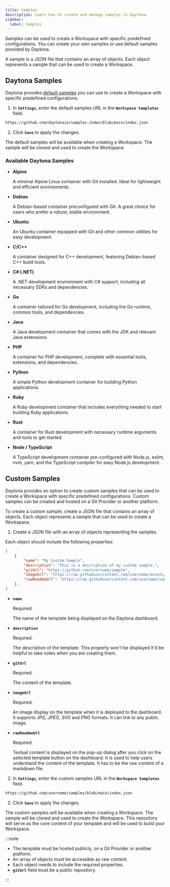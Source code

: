 ```yaml
---
title: Samples
description: Learn how to create and manage samples in Daytona.
sidebar:
  label: Samples
---
```



Samples can be used to create a Workspace with specific predefined configurations. You can create your own samples or use default samples provided by Daytona.

A sample is a JSON file that contains an array of objects. Each object represents a sample that can be used to create a Workspace.

## Daytona Samples

Daytona provides [default samples](https://github.com/daytonaio/samples-index/blob/main/index.json) you can use to create a Workspace with specific predefined configurations.

1. In **`Settings`**, enter the default samples URL in the **`Workspace templates`** field.

```sh
https://github.com/daytonaio/samples-index/blob/main/index.json
```

2. Click **`Save`** to apply the changes.

The default samples will be available when creating a Workspace. The sample will be cloned and used to create the Workspace.

### Available Daytona Samples

- **Alpine**

    A minimal Alpine Linux container with Git installed. Ideal for lightweight and efficient environments.

- **Debian**

    A Debian-based container preconfigured with Git. A great choice for users who prefer a robust, stable environment.

- **Ubuntu**

    An Ubuntu container equipped with Git and other common utilities for easy development.

- **C/C++**

    A container designed for C++ development, featuring Debian-based C++ build tools.

- **C# (.NET)**

    A .NET development environment with C# support, including all necessary SDKs and dependencies.

- **Go**

    A container tailored for Go development, including the Go runtime, common tools, and dependencies.

- **Java**

    A Java development container that comes with the JDK and relevant Java extensions.

- **PHP**

    A container for PHP development, complete with essential tools, extensions, and dependencies.

- **Python**

    A simple Python development container for building Python applications.

- **Ruby**

    A Ruby development container that includes everything needed to start building Ruby applications.

- **Rust**

    A container for Rust development with necessary runtime arguments and tools to get started.

- **Node / TypeScript**

    A TypeScript development container pre-configured with Node.js, eslint, nvm, yarn, and the TypeScript compiler for easy Node.js development.


## Custom Samples

Daytona provides an option to create custom samples that can be used to create a Workspace with specific predefined configurations. Custom samples can be created and hosted on a Git Provider or another platform.

To create a custom sample, create a JSON file that contains an array of objects. Each object represents a sample that can be used to create a Workspace.

1. Create a JSON file with an array of objects representing the samples.

Each object should include the following properties:

```json
[
    {
        "name": "My Custom Sample",
        "description": "This is a description of my custom sample.",
        "gitUrl": "https://github.com/username/sample",
        "imageUrl": "https://raw.githubusercontent.com/username/assets/image.png",
        "rawReadmeUrl": "https://raw.githubusercontent.com/username/sample/main/README.md"
    },
]
```

- **`name`**

    Required.

    The name of the template being displayed on the Daytona dashboard.

- **`description`**
  
    Required.
    
    The description of the template. This property won't be displayed it'd be helpful to take notes when you are creating them.

- **`gitUrl`**
  
    Required.
    
    The content of the template.

- **`imageUrl`**
    
    Required.
    
    An image display on the template when it is deployed to the dashboard. It supports *JPG*, *JPEG*, *SVG* and *PNG* formats. It can link to any public image.

- **`rawReadmeUrl`**
      
    Required.
      
    Textual content is displayed on the pop-up dialog after you click on the selected template button on the dashboard. It is used to help users understand the content of the template. It has to be the raw content of a markdown file.

2. In **`Settings`**, enter the custom samples URL in the **`Workspace templates`** field.

```sh
https://github.com/username/samples/blob/main/index.json
```

2. Click **`Save`** to apply the changes.

The custom samples will be available when creating a Workspace. The sample will be cloned and used to create the Workspace. This repository will serve as the core content of your template and will be used to build your Workspace.

:::note

- The template must be hosted publicly, on a Git Provider or another platform.
- An array of objects must be accessible as raw content.
- Each object needs to include the required properties.
- **`gitUrl`** field must be a public repository.

:::
